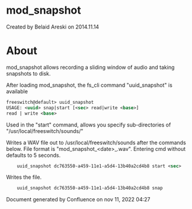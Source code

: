 
# mod_snapshot 

 Created by  Belaid Areski on 2014.11.14

# About

mod\_snapshot allows recording a sliding window of audio and taking snapshots to disk.

After loading mod\_snapshot, the fs\_cli command "uuid\_snapshot" is available

```xml
freeswitch@default> uuid_snapshot
USAGE: <uuid> snap|start [<sec> read|write <base>]
read | write <base>
```

Used in the "start" command, allows you specify sub-directories of "/usr/local/freeswitch/sounds/"

  
Writes a WAV file out to /usr/local/freeswitch/sounds after the commands below. File format is "mod\_snapshot\_&lt;date>\_.wav". Entering cmd without defaults to 5 seconds.

```xml
    uuid_snapshot dc763550-a459-11e1-a5d4-13b40a2cd4b8 start <sec>
```

Writes the file.

```xml
    uuid_snapshot dc763550-a459-11e1-a5d4-13b40a2cd4b8 snap
```

Document generated by Confluence on nov 11, 2022 04:27
